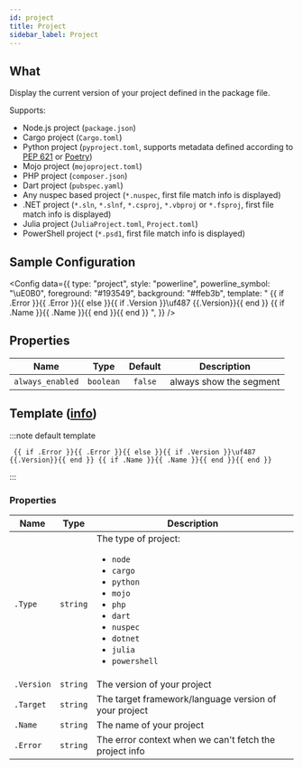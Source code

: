```yaml
---
id: project
title: Project
sidebar_label: Project
---
```


## What

Display the current version of your project defined in the package file.

Supports:

- Node.js project (`package.json`)
- Cargo project (`Cargo.toml`)
- Python project (`pyproject.toml`, supports metadata defined according to [PEP 621][pep621-standard] or [Poetry][poetry-standard])
- Mojo project (`mojoproject.toml`)
- PHP project (`composer.json`)
- Dart project (`pubspec.yaml`)
- Any nuspec based project (`*.nuspec`, first file match info is displayed)
- .NET project (`*.sln`, `*.slnf`, `*.csproj`, `*.vbproj` or `*.fsproj`, first file match info is displayed)
- Julia project (`JuliaProject.toml`, `Project.toml`)
- PowerShell project (`*.psd1`, first file match info is displayed)

## Sample Configuration


<Config
  data={{
    type: "project",
    style: "powerline",
    powerline_symbol: "\uE0B0",
    foreground: "#193549",
    background: "#ffeb3b",
    template:
      " {{ if .Error }}{{ .Error }}{{ else }}{{ if .Version }}\uf487 {{.Version}}{{ end }} {{ if .Name }}{{ .Name }}{{ end }}{{ end }} ",
  }}
/>

## Properties

| Name             |   Type    | Default | Description             |
| ---------------- | :-------: | :-----: | ----------------------- |
| `always_enabled` | `boolean` | `false` | always show the segment |

## Template ([info][templates])

:::note default template

```template
 {{ if .Error }}{{ .Error }}{{ else }}{{ if .Version }}\uf487 {{.Version}}{{ end }} {{ if .Name }}{{ .Name }}{{ end }}{{ end }}
```

:::

### Properties

| Name       | Type     | Description                                                                                                                                                                                      |
| ---------- | -------- | ------------------------------------------------------------------------------------------------------------------------------------------------------------------------------------------------ |
| `.Type`    | `string` | The type of project:<ul><li>`node`</li><li>`cargo`</li><li>`python`</li><li>`mojo`</li><li>`php`</li><li>`dart`</li><li>`nuspec`</li><li>`dotnet`</li><li>`julia`</li><li>`powershell`</li></ul> |
| `.Version` | `string` | The version of your project                                                                                                                                                                      |
| `.Target`  | `string` | The target framework/language version of your project                                                                                                                                            |
| `.Name`    | `string` | The name of your project                                                                                                                                                                         |
| `.Error`   | `string` | The error context when we can't fetch the project info                                                                                                                                           |

[templates]: /docs/configuration/templates
[pep621-standard]: https://peps.python.org/pep-0621/
[poetry-standard]: https://python-poetry.org/docs/pyproject/
